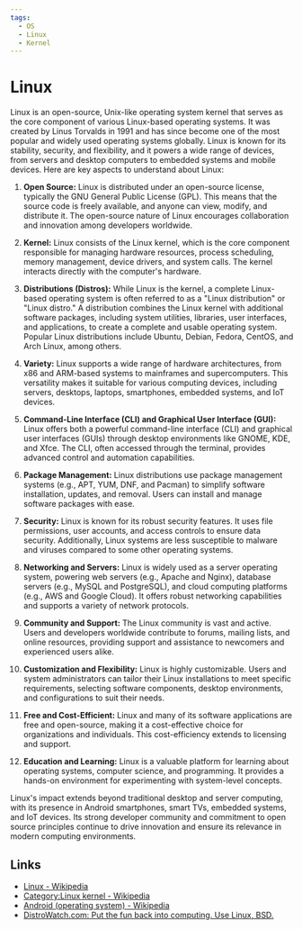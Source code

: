 ```yaml
---
tags:
  - OS
  - Linux
  - Kernel
---
```


# Linux

Linux is an open-source, Unix-like operating system kernel that serves as the core component of various Linux-based operating systems. It was created by Linus Torvalds in 1991 and has since become one of the most popular and widely used operating systems globally. Linux is known for its stability, security, and flexibility, and it powers a wide range of devices, from servers and desktop computers to embedded systems and mobile devices. Here are key aspects to understand about Linux:

1. **Open Source:** Linux is distributed under an open-source license, typically the GNU General Public License (GPL). This means that the source code is freely available, and anyone can view, modify, and distribute it. The open-source nature of Linux encourages collaboration and innovation among developers worldwide.

2. **Kernel:** Linux consists of the Linux kernel, which is the core component responsible for managing hardware resources, process scheduling, memory management, device drivers, and system calls. The kernel interacts directly with the computer's hardware.

3. **Distributions (Distros):** While Linux is the kernel, a complete Linux-based operating system is often referred to as a "Linux distribution" or "Linux distro." A distribution combines the Linux kernel with additional software packages, including system utilities, libraries, user interfaces, and applications, to create a complete and usable operating system. Popular Linux distributions include Ubuntu, Debian, Fedora, CentOS, and Arch Linux, among others.

4. **Variety:** Linux supports a wide range of hardware architectures, from x86 and ARM-based systems to mainframes and supercomputers. This versatility makes it suitable for various computing devices, including servers, desktops, laptops, smartphones, embedded systems, and IoT devices.

5. **Command-Line Interface (CLI) and Graphical User Interface (GUI):** Linux offers both a powerful command-line interface (CLI) and graphical user interfaces (GUIs) through desktop environments like GNOME, KDE, and Xfce. The CLI, often accessed through the terminal, provides advanced control and automation capabilities.

6. **Package Management:** Linux distributions use package management systems (e.g., APT, YUM, DNF, and Pacman) to simplify software installation, updates, and removal. Users can install and manage software packages with ease.

7. **Security:** Linux is known for its robust security features. It uses file permissions, user accounts, and access controls to ensure data security. Additionally, Linux systems are less susceptible to malware and viruses compared to some other operating systems.

8. **Networking and Servers:** Linux is widely used as a server operating system, powering web servers (e.g., Apache and Nginx), database servers (e.g., MySQL and PostgreSQL), and cloud computing platforms (e.g., AWS and Google Cloud). It offers robust networking capabilities and supports a variety of network protocols.

9. **Community and Support:** The Linux community is vast and active. Users and developers worldwide contribute to forums, mailing lists, and online resources, providing support and assistance to newcomers and experienced users alike.

10. **Customization and Flexibility:** Linux is highly customizable. Users and system administrators can tailor their Linux installations to meet specific requirements, selecting software components, desktop environments, and configurations to suit their needs.

11. **Free and Cost-Efficient:** Linux and many of its software applications are free and open-source, making it a cost-effective choice for organizations and individuals. This cost-efficiency extends to licensing and support.

12. **Education and Learning:** Linux is a valuable platform for learning about operating systems, computer science, and programming. It provides a hands-on environment for experimenting with system-level concepts.

Linux's impact extends beyond traditional desktop and server computing, with its presence in Android smartphones, smart TVs, embedded systems, and IoT devices. Its strong developer community and commitment to open source principles continue to drive innovation and ensure its relevance in modern computing environments.

## Links

- [Linux - Wikipedia](https://en.wikipedia.org/wiki/Linux)
- [Category:Linux kernel - Wikipedia](https://en.wikipedia.org/wiki/Category:Linux_kernel)
- [Android (operating system) - Wikipedia](<https://en.wikipedia.org/wiki/Android_(operating_system)>)
- [DistroWatch.com: Put the fun back into computing. Use Linux, BSD.](https://distrowatch.com/)
